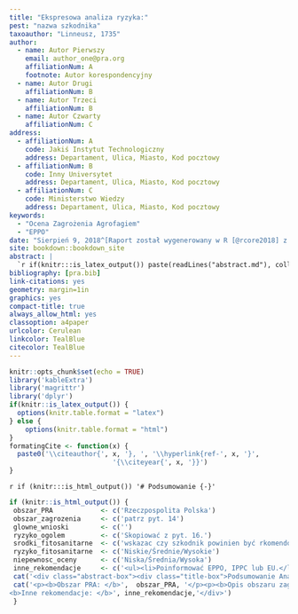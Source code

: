 ```yaml
---
title: "Ekspresowa analiza ryzyka:"
pest: "nazwa szkodnika"
taxoauthor: "Linneusz, 1735"
author:
  - name: Autor Pierwszy
    email: author_one@pra.org
    affiliationNum: A
    footnote: Autor korespondencyjny
  - name: Autor Drugi
    affiliationNum: B
  - name: Autor Trzeci
    affiliationNum: B
  - name: Autor Czwarty
    affiliationNum: C
address:
  - affiliationNum: A
    code: Jakiś Instytut Technologiczny
    address: Departament, Ulica, Miasto, Kod pocztowy
  - affiliationNum: B
    code: Inny Universytet
    address: Departament, Ulica, Miasto, Kod pocztowy
  - affiliationNum: C
    code: Ministerstwo Wiedzy
    address: Departament, Ulica, Miasto, Kod pocztowy
keywords:
  - "Ocena Zagrożenia Agrofagiem"
  - "EPPO"
date: "Sierpień 9, 2018^[Raport został wygenerowany w R [@rcore2018] z użyciem knitr i bookdown [@xie2015; @xie2016]]"
site: bookdown::bookdown_site
abstract: |
  `r if(knitr:::is_latex_output()) paste(readLines("abstract.md"), collapse = '\n  ')`
bibliography: [pra.bib]
link-citations: yes
geometry: margin=1in
graphics: yes
compact-title: true
always_allow_html: yes
classoption: a4paper
urlcolor: Cerulean
linkcolor: TealBlue
citecolor: TealBlue
---
```


```r
knitr::opts_chunk$set(echo = TRUE)
library('kableExtra')
library('magrittr')
library('dplyr')
if(knitr::is_latex_output()) {
  options(knitr.table.format = "latex")
} else {
    options(knitr.table.format = "html")
}
formatingCite <- function(x) {
  paste0('\\citeauthor{', x, '}, ', '\\hyperlink{ref-', x, '}',
                          '{\\citeyear{', x, '}}')
}
```

`r if (knitr:::is_html_output()) '# Podsumowanie {-}'`

```r
if (knitr::is_html_output()) {
 obszar_PRA            <- c('Rzeczpospolita Polska')
 obszar_zagrozenia     <- c('patrz pyt. 14')
 glowne_wnioski        <- c('')
 ryzyko_ogolem         <- c('Skopiować z pyt. 16.')
 srodki_fitosanitarne  <- c('wskazac czy szkodnik powinien być rkomendowany do podjęcia działań na obszarze PRA. Podsumować odpowiedź z pyt 17.')
 ryzyko_fitosanitarne  <- c('Niskie/Średnie/Wysokie')
 niepewnosc_oceny      <- c('Niska/Średnia/Wysoka')
 inne_rekomendacje     <- c('<ul><li>Poinformować EPPO, IPPC lub EU.</li>Poinformować przemysł, i inne strony zainteresowane.</li><li>Określić, czy do zredukowania poziomu niepewności niezbędne jest szczegółowe PRA (jeśli tak, wskazać na których częściach PRA należy skupić uwagę).</li><li>Wskazać czy rekomendowane jest potwierdzenie statusu szkodnika poprzez kontrole.</li><li>Określić jakie dodatkowe czynności/badania mogą pomóc w podjęciu decyzji.</li></ul>')
 cat('<div class="abstract-box"><div class="title-box">Podsumowanie Analizy Ryzyka Zagrożenia Agrofagiem (Ekspres PRA) dla <i>', rmarkdown::metadata$pest, '</i></div>')
 cat('<p><b>Obszar PRA: </b>',  obszar_PRA, '</p><p><b>Opis obszaru zagrożenia: </b>', obszar_zagrozenia, '</p><p><b>Główne wnioski:</b><br>', glowne_wnioski, '</p><p><b>Ogólna ocena ryzyka: </b><span style="background-color: #f5d0b8;">', ryzyko_ogolem, '</span></p><p><b>Środki fitosanitarne: </b>', srodki_fitosanitarne, '</p>', '<div class="rating-box"><div class="top">Ryzyko fitosanitarne</div><div class="center"<p></p>', ryzyko_fitosanitarne,'</div></div><div class="rating-box"><div class="top">Poziom niepewności oceny</div><div class="center"><p></p>', niepewnosc_oceny, '</div></div><br>
<b>Inne rekomendacje: </b>', inne_rekomendacje,'</div>')
 }
```
<!-- Po wypełnieniu całego dokumentu należy skasować wszystkie komentarze i instrukcje [przeważnie pisane kursywą lub w kolorowych ramkach] przed wysłaniem finalnej wersji.  -->
